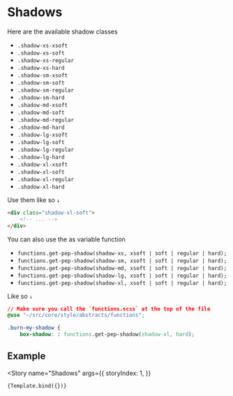 

<Meta title="Abstracts/Shadows" component={Shadows} />


# Shadows

Here are the available shadow classes

-   `.shadow-xs-xsoft`
-   `.shadow-xs-soft`
-   `.shadow-xs-regular`
-   `.shadow-xs-hard`
-   `.shadow-sm-xsoft`
-   `.shadow-sm-soft`
-   `.shadow-sm-regular`
-   `.shadow-sm-hard`
-   `.shadow-md-xsoft`
-   `.shadow-md-soft`
-   `.shadow-md-regular`
-   `.shadow-md-hard`
-   `.shadow-lg-xsoft`
-   `.shadow-lg-soft`
-   `.shadow-lg-regular`
-   `.shadow-lg-hard`
-   `.shadow-xl-xsoft`
-   `.shadow-xl-soft`
-   `.shadow-xl-regular`
-   `.shadow-xl-hard`

Use them like so `↓`

```html
<div class="shadow-xl-soft">
    <!-- ... -->
</div>
```

You can also use the as variable function

-   `functions.get-pep-shadow(shadow-xs, xsoft | soft | regular | hard);`
-   `functions.get-pep-shadow(shadow-sm, xsoft | soft | regular | hard);`
-   `functions.get-pep-shadow(shadow-md, xsoft | soft | regular | hard);`
-   `functions.get-pep-shadow(shadow-lg, xsoft | soft | regular | hard);`
-   `functions.get-pep-shadow(shadow-xl, xsoft | soft | regular | hard);`

Like so `↓`

```css
// Make sure you call the `functions.scss` at the top of the file
@use "~/src/core/style/abstracts/functions";

.burn-my-shadow {
    box-shadow: : functions.get-pep-shadow(shadow-xl, hard);
```

## Example

<Story
    name="Shadows"
    args={{
        storyIndex: 1,
    }}
>
    {Template.bind({})}
</Story>
